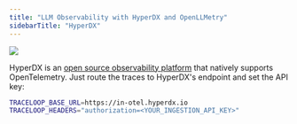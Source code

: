 ```yaml
---
title: "LLM Observability with HyperDX and OpenLLMetry"
sidebarTitle: "HyperDX"
---
```


<Frame>
  <img src="/img/integrations/hyperdx.png" />
</Frame>

HyperDX is an [open source observability platform](https://github.com/hyperdxio/hyperdx) that natively supports OpenTelemetry.
Just route the traces to HyperDX's endpoint and set the API key:

```bash
TRACELOOP_BASE_URL=https://in-otel.hyperdx.io
TRACELOOP_HEADERS="authorization=<YOUR_INGESTION_API_KEY>"
```
